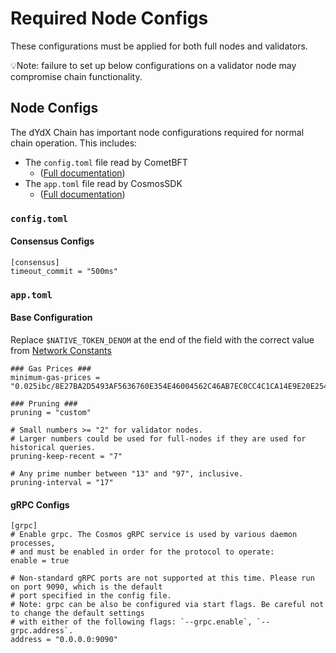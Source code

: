 # Required Node Configs

These configurations must be applied for both full nodes and validators.

💡Note: failure to set up below configurations on a validator node may compromise chain functionality.

## Node Configs

The dYdX Chain has important node configurations required for normal chain operation. This includes:
- The `config.toml` file read by CometBFT
  - ([Full documentation](https://docs.cometbft.com/v0.38/core/configuration))
- The `app.toml` file read by CosmosSDK
  - ([Full documentation](https://docs.cosmos.network/main/learn/advanced/config))

### `config.toml`

#### Consensus Configs

```
[consensus]
timeout_commit = "500ms"
```

### `app.toml`

#### Base Configuration

Replace `$NATIVE_TOKEN_DENOM` at the end of the field with the correct value from [Network Constants](./network-constants.mdx#native-token-denom)

```
### Gas Prices ###
minimum-gas-prices = "0.025ibc/8E27BA2D5493AF5636760E354E46004562C46AB7EC0CC4C1CA14E9E20E2545B5,12500000000$NATIVE_TOKEN_DENOM"
```

```
### Pruning ###
pruning = "custom"

# Small numbers >= "2" for validator nodes.
# Larger numbers could be used for full-nodes if they are used for historical queries.
pruning-keep-recent = "7"

# Any prime number between "13" and "97", inclusive.
pruning-interval = "17"
```

#### gRPC Configs

```
[grpc]
# Enable grpc. The Cosmos gRPC service is used by various daemon processes,
# and must be enabled in order for the protocol to operate:
enable = true

# Non-standard gRPC ports are not supported at this time. Please run on port 9090, which is the default
# port specified in the config file.
# Note: grpc can be also be configured via start flags. Be careful not to change the default settings
# with either of the following flags: `--grpc.enable`, `--grpc.address`.
address = "0.0.0.0:9090"
```